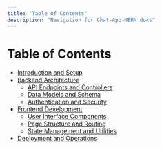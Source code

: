 ```yaml
---
title: "Table of Contents"
description: "Navigation for Chat-App-MERN docs"
---
```

# Table of Contents

<TOC />

  - [Introduction and Setup](./1_introduction-and-setup.mdx)
  - [Backend Architecture](./2_backend-architecture.mdx)
    - [API Endpoints and Controllers](./2.1_api-endpoints-and-controllers.mdx)
    - [Data Models and Schema](./2.2_data-models-and-schema.mdx)
    - [Authentication and Security](./2.3_authentication-and-security.mdx)
  - [Frontend Development](./3_frontend-development.mdx)
    - [User Interface Components](./3.1_user-interface-components.mdx)
    - [Page Structure and Routing](./3.2_page-structure-and-routing.mdx)
    - [State Management and Utilities](./3.3_state-management-and-utilities.mdx)
  - [Deployment and Operations](./4_deployment-and-operations.mdx)
